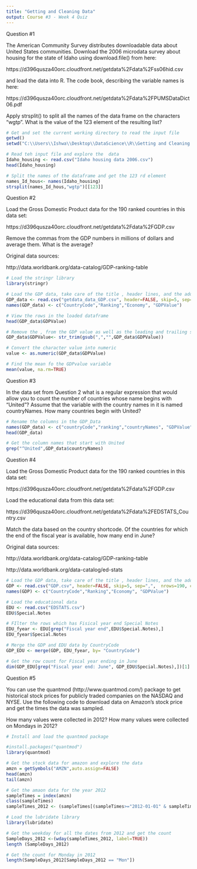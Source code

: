 ```yaml
---
title: "Getting and Cleaning Data"
output: Course #3 - Week 4 Quiz
---
```

Question #1

The American Community Survey distributes downloadable data about United States communities. Download the 2006 microdata survey about housing for the state of Idaho using download.file() from here:

https://d396qusza40orc.cloudfront.net/getdata%2Fdata%2Fss06hid.csv

and load the data into R. The code book, describing the variable names is here:

https://d396qusza40orc.cloudfront.net/getdata%2Fdata%2FPUMSDataDict06.pdf

Apply strsplit() to split all the names of the data frame on the characters "wgtp". What is the value of the 123 element of the resulting list?

```r
# Get and set the current working directory to read the input file
getwd()
setwd("C:\\Users\\Ishwa\\Desktop\\DataScience\\R\\Getting and Cleaning Data")

# Read teh input file and explore the  data
Idaho_housing <- read.csv("Idaho housing data 2006.csv")
head(Idaho_housing)

# Split the names of the dataframe and get the 123 rd element
names_Id_hous<- names(Idaho_housing)
strsplit(names_Id_hous,"wgtp")[[123]]
```
Question #2

Load the Gross Domestic Product data for the 190 ranked countries in this data set:

https://d396qusza40orc.cloudfront.net/getdata%2Fdata%2FGDP.csv

Remove the commas from the GDP numbers in millions of dollars and average them. What is the average?

Original data sources:

http://data.worldbank.org/data-catalog/GDP-ranking-table
```r
# Load the stringr library
library(stringr)

# Load the GDP data, take care of the title , header lines, and the additional data at the bottome of the file
GDP_data <- read.csv("getdata_data_GDP.csv", header=FALSE, skip=5, sep=",",  nrows=190, colClasses = c("character", "character", "NULL", "character", "character", rep("NULL",5)))
names(GDP_data) <- c("CountryCode","Ranking","Economy", "GDPValue")

# View the rows in the loaded dataframe
head(GDP_data$GDPValue)

# Remove the , from the GDP value as well as the leading and trailing spaces
GDP_data$GDPValue<- str_trim(gsub(",","",GDP_data$GDPValue))

# Convert the character value into numeric
value <- as.numeric(GDP_data$GDPValue)

# Find the mean fo the GDPvalue variable
mean(value, na.rm=TRUE)

```
Question #3

In the data set from Question 2 what is a regular expression that would allow you to count the number of countries whose name begins with "United"? Assume that the variable with the country names in it is named countryNames. How many countries begin with United?

```r

# Rename the columns in the GDP_Data
names(GDP_data) <- c("countryCode","ranking","countryNames", "GDPValue")
head(GDP_data)

# Get the column names that start with United
grep("^United",GDP_data$countryNames)

```
Question #4

Load the Gross Domestic Product data for the 190 ranked countries in this data set:

https://d396qusza40orc.cloudfront.net/getdata%2Fdata%2FGDP.csv

Load the educational data from this data set:

https://d396qusza40orc.cloudfront.net/getdata%2Fdata%2FEDSTATS_Country.csv

Match the data based on the country shortcode. Of the countries for which the end of the fiscal year is available, how many end in June?

Original data sources:

http://data.worldbank.org/data-catalog/GDP-ranking-table

http://data.worldbank.org/data-catalog/ed-stats

```r

# Load the GDP data, take care of the title , header lines, and the additional data at the bottome of the file
GDP <- read.csv("GDP.csv", header=FALSE, skip=5, sep=",",  nrows=190, colClasses = c("character", "character", "NULL", "character", "character", rep("NULL",5)))
names(GDP) <- c("CountryCode","Ranking","Economy", "GDPValue")

# Load the educational data
EDU <- read.csv("EDSTATS.csv")
EDU$Special.Notes

# FIlter the rows which has Fisical year end Special Notes
EDU_fyear <- EDU[grep("Fiscal year end",EDU$Special.Notes),]
EDU_fyear$Special.Notes

# Merge the GDP and EDU data by CountryCode
GDP_EDU <- merge(GDP, EDU_fyear, by= "CountryCode")

# Get the row count for Fiscal year ending in June
dim(GDP_EDU[grep("Fiscal year end: June", GDP_EDU$Special.Notes),])[1]

```

Question #5

You can use the quantmod (http://www.quantmod.com/) package to get historical stock prices for publicly traded companies on the NASDAQ and NYSE. Use the following code to download data on Amazon's stock price and get the times the data was sampled.

How many values were collected in 2012? How many values were collected on Mondays in 2012?

```r
# Install and load the quantmod package

#install.packages("quantmod")
library(quantmod)

# Get the stock data for amazon and explore the data
amzn = getSymbols("AMZN",auto.assign=FALSE)
head(amzn)
tail(amzn)

# Get the amaon data for the year 2012
sampleTimes = index(amzn)
class(sampleTimes)
sampleTimes_2012 <- (sampleTimes[(sampleTimes>="2012-01-01" & sampleTimes < "2013-01-01")])

# Load the lubridate library
library(lubridate)

# Get the weekday for all the dates from 2012 and get the count
SampleDays_2012 <-(wday(sampleTimes_2012, label=TRUE))
length (SampleDays_2012)

# Get the count for Monday in 2012
length(SampleDays_2012[SampleDays_2012 == "Mon"])

```

